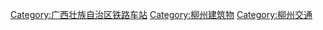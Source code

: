 [[Category:广西壮族自治区铁路车站|Category:广西壮族自治区铁路车站]]
[[Category:柳州建筑物|Category:柳州建筑物]]
[[Category:柳州交通|Category:柳州交通]]